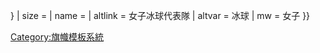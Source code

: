 {{country data {{{1}}}
| flagright/core
| variant = {{{variant|{{{2|}}}}}}
| size = {{{size|}}}
| name = {{{name|}}}
| altlink = 女子冰球代表隊
| altvar = 冰球
| mw = 女子
}}<noinclude>{{documentation}}
[[Category:旗幟模板系統]]
</noinclude>